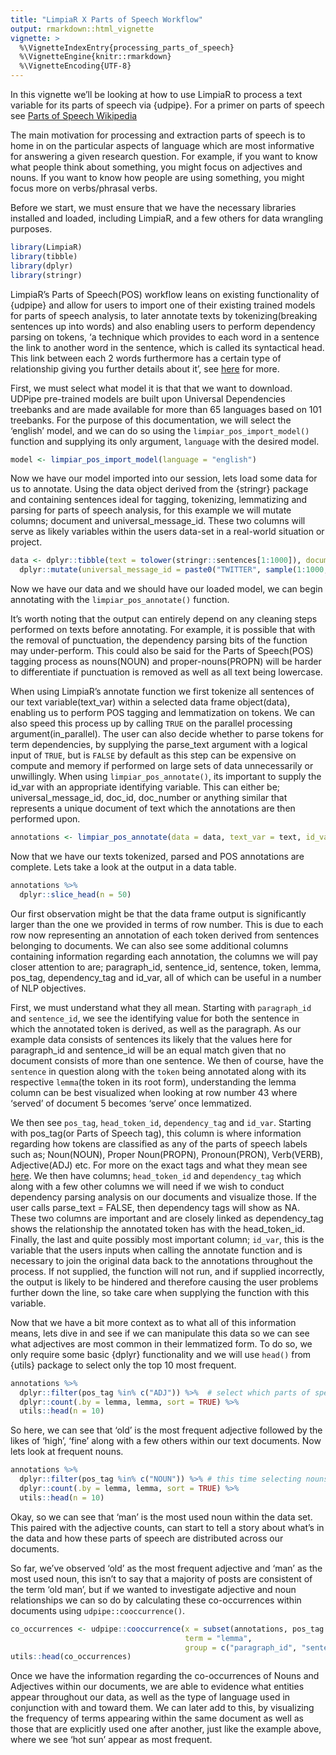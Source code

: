 ```yaml
---
title: "LimpiaR X Parts of Speech Workflow"
output: rmarkdown::html_vignette
vignette: >
  %\VignetteIndexEntry{processing_parts_of_speech}
  %\VignetteEngine{knitr::rmarkdown}
  %\VignetteEncoding{UTF-8}
---
```

In this vignette we'll be looking at how to use LimpiaR to process a text variable for its parts of speech via {udpipe}. For a primer on parts of speech see [Parts of Speech Wikipedia](https://en.wikipedia.org/wiki/Part_of_speech)

The main motivation for processing and extraction parts of speech is to home in on the particular aspects of language which are most informative for answering a given research question. For example, if you want to know what people think about something, you might focus on adjectives and nouns. If you want to know how people are using something, you might focus more on verbs/phrasal verbs.

Before we start, we must ensure that we have the necessary libraries installed and loaded, including LimpiaR, and a few others for data wrangling purposes.

```r
library(LimpiaR)
library(tibble)
library(dplyr)
library(stringr)
```

LimpiaR's Parts of Speech(POS) workflow leans on existing functionality of {udpipe} and allow for users to import one of their existing trained models for parts of speech analysis, to later annotate texts by tokenizing(breaking sentences up into words) and also enabling users to perform dependency parsing on tokens, 'a technique which provides to each word in a sentence the link to another word in the sentence, which is called its syntactical head. This link between each 2 words furthermore has a certain type of relationship giving you further details about it', see [here](https://www.r-bloggers.com/2019/07/dependency-parsing-with-udpipe/) for more.

First, we must select what model it is that that we want to download. UDPipe pre-trained models are built upon Universal Dependencies treebanks and are made available for more than 65 languages based on 101 treebanks. For the purpose of this documentation, we will select the 'english' model, and we can do so using the `limpiar_pos_import_model()` function and supplying its only argument, `language` with the desired model.

```r
model <- limpiar_pos_import_model(language = "english")
```

Now we have our model imported into our session, lets load some data for us to annotate. Using the data object derived from the {stringr} package and containing sentences ideal for tagging, tokenizing, lemmatizing and parsing for parts of speech analysis, for this example we will mutate columns; document and universal_message_id. These two columns will serve as likely variables within the users data-set in a real-world situation or project.

```r
data <- dplyr::tibble(text = tolower(stringr::sentences[1:1000]), document = 1:1000) %>% 
  dplyr::mutate(universal_message_id = paste0("TWITTER", sample(1:1000, 1000, replace = FALSE)))
```

Now we have our data and we should have our loaded model, we can begin annotating with the `limpiar_pos_annotate()` function. 

It's worth noting that the output can entirely depend on any cleaning steps performed on texts before annotating. For example, it is possible that with the removal of punctuation, the dependency parsing bits of the function may under-perform. This could also be said for the Parts of Speech(POS) tagging process as nouns(NOUN) and proper-nouns(PROPN) will be harder to differentiate if punctuation is removed as well as all text being lowercase.

When using LimpiaR's annotate function we first tokenize all sentences of our text variable(text_var) within a selected data frame object(data), enabling us to perform POS tagging and lemmatization on tokens. We can also speed this process up by calling `TRUE` on the parallel processing argument(in_parallel). The user can also decide whether to parse tokens for term dependencies, by supplying the parse_text argument with a logical input of `TRUE`, but is `FALSE` by default as this step can be expensive on compute and memory if performed on large sets of data unnecessarily or unwillingly. When using `limpiar_pos_annotate()`, its important to supply the id_var with an appropriate identifying variable. This can either be; universal_message_id, doc_id, doc_number or anything similar that represents a unique document of text which the annotations are then performed upon.

```r
annotations <- limpiar_pos_annotate(data = data, text_var = text, id_var = universal_message_id, pos_model = model,parse_text = TRUE)
```

Now that we have our texts tokenized, parsed and POS annotations are complete. Lets take a look at the output in a data table.
```r
annotations %>% 
  dplyr::slice_head(n = 50)
```

Our first observation might be that the data frame output is significantly larger than the one we provided in terms of row number. This is due to each row now representing an annotation of each token derived from sentences belonging to documents. We can also see some additional columns containing information regarding each annotation, the columns we will pay closer attention to are; paragraph_id, sentence_id, sentence, token, lemma, pos_tag, dependency_tag and id_var, all of which can be useful in a number of NLP objectives. 

First, we must understand what they all mean. Starting with `paragraph_id` and `sentence_id`, we see the identifying value for both the sentence in which the annotated token is derived, as well as the paragraph. As our example data consists of sentences its likely that the values here for paragraph_id and sentence_id will be an equal match given that no document consists of more than one sentence. We then of course, have the `sentence` in question along with the `token` being annotated along with its respective `lemma`(the token in its root form), understanding the lemma column can be best visualized when looking at row number 43 where 'served' of document 5 becomes 'serve' once lemmatized. 

We then see `pos_tag`, `head_token_id`, `dependency_tag` and `id_var`. Starting with pos_tag(or Parts of Speech tag), this column is where information regarding how tokens are classified as any of the parts of speech labels such as; Noun(NOUN), Proper Noun(PROPN), Pronoun(PRON), Verb(VERB), Adjective(ADJ) etc. For more on the exact tags and what they mean see [here](https://universaldependencies.org/u/pos/index.html). We then have columns; `head_token_id` and `dependency_tag` which along with a few other columns we will need if we wish to conduct dependency parsing analysis on our documents and visualize those. If the user calls parse_text = FALSE, then dependency tags will show as NA. These two columns are important and are closely linked as dependency_tag shows the relationship the annotated token has with the head_token_id.
Finally, the last and quite possibly most important column; `id_var`, this is the variable that the users inputs when calling the annotate function and is necessary to join the original data back to the annotations throughout the process. If not supplied, the function will not run, and if supplied incorrectly, the output is likely to be hindered and therefore causing the user problems further down the line, so take care when supplying the function with this variable.

Now that we have a bit more context as to what all of this information means, lets dive in and see if we can manipulate this data so we can see what adjectives are most common in their lemmatized form. To do so, we only require some basic {dplyr} functionality and we will use `head()` from {utils} package to select only the top 10 most frequent.

```r
annotations %>% 
  dplyr::filter(pos_tag %in% c("ADJ")) %>%  # select which parts of speech we want to inspect
  dplyr::count(.by = lemma, lemma, sort = TRUE) %>% 
  utils::head(n = 10)
```

So here, we can see that 'old' is the most frequent adjective followed by the likes of 'high', 'fine' along with a few others within our text documents. Now lets look at frequent nouns.

```r
annotations %>% 
  dplyr::filter(pos_tag %in% c("NOUN")) %>% # this time selecting nouns
  dplyr::count(.by = lemma, lemma, sort = TRUE) %>% 
  utils::head(n = 10)
```

Okay, so we can see that 'man' is the most used noun within the data set. This paired with the adjective counts, can start to tell a story about what's in the data and how these parts of speech are distributed across our documents. 

So far, we've observed 'old' as the most frequent adjective and 'man' as the most used noun, this isn't to say that a majority of posts are consistent of the term 'old man', but if we wanted to investigate adjective and noun relationships we can so do by calculating these co-occurrences within documents using `udpipe::cooccurrence()`.

```r
co_occurrences <- udpipe::cooccurrence(x = subset(annotations, pos_tag %in% c("NOUN", "ADJ")),
                                       term = "lemma",
                                       group = c("paragraph_id", "sentence_id", "id_var", "document", "universal_message_id"))
utils::head(co_occurrences)
```

Once we have the information regarding the co-occurrences of Nouns and Adjectives within our documents, we are able to evidence what entities appear throughout our data, as well as the type of language used in conjunction with and toward them. We can later add to this, by visualizing the frequency of terms appearing within the same document as well as those that are explicitly used one after another, just like the example above, where we see 'hot sun' appear as most frequent.
